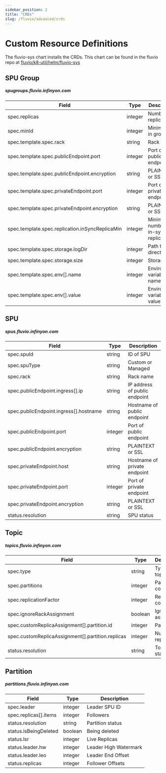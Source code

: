 ```yaml
---
sidebar_position: 2
title: "CRDs"
slug: /fluvio/advanced/crds
---
```


# Custom Resource Definitions

The fluvio-sys chart installs the CRDs. This chart can be found in the fluvio repo at [fluvio/k8-util/helm/fluvio-sys](https://github.com/infinyon/fluvio/tree/master/k8-util/helm/fluvio-sys)


## SPU Group
##### spugroups.fluvio.infinyon.com

| Field | Type | Description |
|-|-|-|
| spec.replicas | integer | Number of replicas |
| spec.minId | integer | Minimum ID in group |
| spec.template.spec.rack | string | Rack name |
| spec.template.spec.publicEndpoint.port | integer | Port of public endpoint |
| spec.template.spec.publicEndpoint.encryption | string | PLAINTEXT or SSL |
| spec.template.spec.privateEndpoint.port | integer | Port of private endpoint |
| spec.template.spec.privateEndpoint.encryption | string | PLAINTEXT or SSL |
| spec.template.spec.replication.inSyncReplicaMin | integer | Minimum number of in-sync replicas |
| spec.template.spec.storage.logDir | integer | Path to data directory |
| spec.template.spec.storage.size | integer | Storage size |
| spec.template.spec.env[].name | integer | Environment variable name |
| spec.template.spec.env[].value | integer | Environment variable value |

## SPU
##### spus.fluvio.infinyon.com

| Field | Type | Description |
|-|-|-|
| spec.spuId | string | ID of SPU |
| spec.spuType | string | Custom or Managed |
| spec.rack | string | Rack name |
| spec.publicEndpoint.ingress[].ip | string | IP address of public endpoint |
| spec.publicEndpoint.ingress[].hostname | string | Hostname of public endpoint |
| spec.publicEndpoint.port | integer | Port of public endpoint |
| spec.publicEndpoint.encryption | string | PLAINTEXT or SSL |
| spec.privateEndpoint.host | string | Hostname of private endpoint |
| spec.privateEndpoint.port | integer | Port of private endpoint |
| spec.privateEndpoint.encryption | string | PLAINTEXT or SSL |
| status.resolution | string | SPU status |

## Topic
##### topics.fluvio.infinyon.com

| Field | Type | Description |
|-|-|-|
| spec.type | string | Type of topic |
| spec.partitions | integer | Partitions count |
| spec.replicationFactor | integer | Replication count |
| spec.ignoreRackAssignment | boolean | Ignore rack assignment |
| spec.customReplicaAssignment[].partition.id | integer | Partition ID |
| spec.customReplicaAssignment[].partition.replicas | integer | Number of replicas |
| status.resolution | string | Topic status |

## Partition
##### partitions.fluvio.infinyon.com

| Field | Type | Description |
|-|-|-|
| spec.leader | integer | Leader SPU ID |
| spec.replicas[].items | integer | Followers |
| status.resolution | string | Partition status |
| status.isBeingDeleted | boolean | Being deleted |
| status.lsr | integer | Live Replicas |
| status.leader.hw | integer | Leader High Watermark |
| status.leader.leo | integer | Leader End Offset |
| status.replicas | integer | Follower Offsets |
